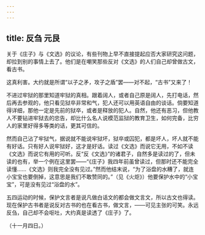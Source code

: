 ```yaml
---
---
---
```

title: 反刍 元艮
---



关于《庄子》与《文选》的议论，有些刊物上早不直接提起应否大家研究这问题，却拉到别的事情上去了。他们是在嘲笑那些反对《文选》的人们自己却曾做古文，看古书。

这真利害。大约就是所谓“以子之矛，攻子之盾”罢——对不起，“古书”又来了！

不进过牢狱的那里知道牢狱的真相。跟着阔人，或者自己原是阔人，先打电话，然后再去参观的，他只看见狱卒非常和气，犯人还可以用英语自由的谈话。倘要知道得详细，那他一定是先前的狱卒，或者是释放的犯人。自然，他还有恶习，但他教人不要钻进牢狱去的忠告，却比什么名人说模范监狱的教育卫生，如何完备，比穷人的家里好得多等类的话，更其可信的。

然而自己沾了牢狱气，据说就不能说牢狱坏，狱卒或囚犯，都是坏人，坏人就不能有好话。只有好人说牢狱好，这才是好话。读过《文选》而说它无用，不如不读《文选》而说它有用的可听。反“反《文选》”的诸君子，自然多是读过的了，但未读的也有，举一个例在这里罢——“《庄子》我四年前虽曾读过，但那时还不能完全读懂……《文选》则我完全没有见过。”然而他结末说，“为了浴盘的水糟了，就连小宝宝也要倒掉，这意思是我们不敢赞同的。”（见《火炬》）他要保护水中的“小宝宝”，可是没有见过“浴盘的水”。

五四运动的时候，保护文言者是说凡做白话文的都会做文言文，所以古文也得读。现在保护古书者是说反对古书的也在看古书，做文言，——可见主张的可笑。永远反刍，自己却不会呕吐，大约真是读透了《庄子》了。

（十一月四日。）